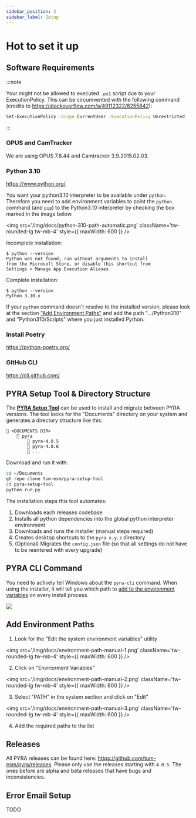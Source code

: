 ```yaml
---
sidebar_position: 2
sidebar_label: Setup
---
```


# Hot to set it up

## Software Requirements

:::note

Your might not be allowed to executed `.ps1` script due to your ExecutionPolicy. This can be circumvented with the following command (credits to https://stackoverflow.com/a/49112322/8255842):

```bash
Set-ExecutionPolicy -Scope CurrentUser -ExecutionPolicy Unrestricted
```

:::

### OPUS and CamTracker

We are using OPUS 7.8.44 and Camtracker 3.9.2015.02.03.

### Python 3.10

https://www.python.org/

You want your python3.10 interpreter to be available under `python`. Therefore you need to add environment variables to point the `python` command (and `pip`) to the Python3.10 interpreter by checking the box marked in the image below.

<img
    src='/img/docs/python-310-path-automatic.png'
    className='tw-rounded-lg tw-mb-4'
    style={{ maxWidth: 600 }}
/>

<div className='tw-mb-2'>
    <span className='tw-bg-red-200 tw-text-red-900 tw-rounded tw-px-1 tw-font-semibold tw-py-0.5 -tw-my-0.5'>
        Incomplete installation:
    </span>
</div>

```
$ python --version
Python was not found; run without arguments to install
from the Microsoft Store, or disable this shortcut from
Settings > Manage App Execution Aliases.
```

<div className='tw-mb-2'>
    <span className='tw-bg-green-200 tw-text-green-900 tw-rounded tw-px-1 tw-font-semibold tw-py-0.5 -tw-my-0.5'>
        Complete installation:
    </span>
</div>

```
$ python --version
Python 3.10.x
```

If your `python` command doesn't resolve to the installed version, please look at the section ["Add Environment Paths"](#add-environment-paths) and add the path ".../Python310" and "Python310/Scripts" where you just installed Python.

### Install Poetry

https://python-poetry.org/

### GitHub CLI

https://cli.github.com/

## PYRA Setup Tool & Directory Structure

The [**PYRA Setup Tool**](https://github.com/tum-esm/pyra-setup-tool) can be used to install and migrate between PYRA versions. The tool looks for the "Documents" directory on your system and generates a directory structure like this:

```
📁 <DOCUMENTS DIR>
    📁 pyra
        📁 pyra-4.0.5
        📁 pyra-4.0.6
        📁 ...
```

Download and run it with:

```bash
cd ~/Documents
gh repo clone tum-esm/pyra-setup-tool
cd pyra-setup-tool
python run.py
```

The installation steps this tool automates:

1. Downloads each releases codebase
2. Installs all python dependencies into the global python interpreter environment
3. Downloads and runs the installer (manual steps required)
4. Creates desktop shortcuts to the `pyra-x.y.z` directory
5. (Optional) Migrates the `config.json` file (so that all settings do not have to be reentered with every upgrade)

## PYRA CLI Command

You need to actively tell Windows about the `pyra-cli` command. When using the installer, it will tell you which path to [add to the environment variables](#add-environment-paths) on every install process.

<img
    src='/img/docs/pyra-cli-path-request.png'
    className='tw-rounded-lg tw-mb-4'
/>

## Add Environment Paths

1. Look for the "Edit the system environment variables" utility

<img
    src='/img/docs/environment-path-manual-1.png'
    className='tw-rounded-lg tw-mb-4'
    style={{ maxWidth: 600 }}
/>

2. Click on "Environment Variables"

<img
    src='/img/docs/environment-path-manual-2.png'
    className='tw-rounded-lg tw-mb-4'
    style={{ maxWidth: 600 }}
/>

3. Select "PATH" in the system section and click on "Edit"

<img
    src='/img/docs/environment-path-manual-3.png'
    className='tw-rounded-lg tw-mb-4'
    style={{ maxWidth: 600 }}
/>

4. Add the required paths to the list

## Releases

All PYRA releases can be found here: https://github.com/tum-esm/pyra/releases. Please only use the releases starting with `4.0.5`. The ones before are alpha and beta releases that have bugs and inconsistencies.

## Error Email Setup

TODO

<!--With Gmail accounts, "Less Secure Apps" have been deactivated. https://support.google.com/accounts/answer/6010255?hl=de&visit_id=637914296292859831-802637670&p=less-secure-apps&rd=1

Solution: Use "App passwords", which require 2FA-->
